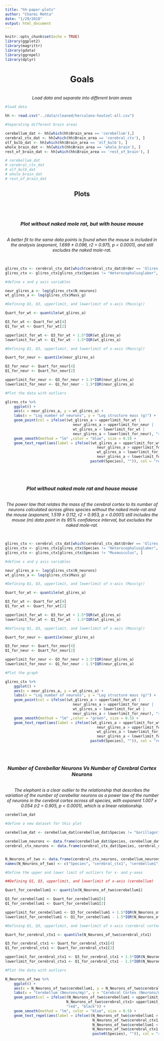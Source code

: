 ```yaml
---
title: "hh-paper-plots"
author: "Charmi Mehta"
date: "1/29/2018"
output: html_document
---
```


```r
knitr::opts_chunk$set(echo = TRUE)
library(ggplot2)
library(magrittr)
library(gdata)
library(ggrepel)
library(dplyr)
```

<center><h1> Goals </h1>
<br>
<i>Load data and separate into different brain areas</i> </center>

```r
#load data

hh <- read.csv("../data/cleaned/herculano-houtzel-all.csv")

#Separating different brain areas

cerebellum_dat <- hh[which(hh$Brain_area == 'cerebellum'),]
cerebral_ctx_dat <- hh[which(hh$Brain_area == 'cerebral_ctx'), ]
olf_bulb_dat <- hh[which(hh$Brain_area == 'olf_bulb'), ]
whole_brain_dat <- hh[which(hh$Brain_area == 'whole_brain'), ]
rest_of_brain_dat <- hh[which(hh$Brain_area == 'rest_of_brain'), ]

# cerebellum_dat
# cerebral_ctx_dat
# olf_bulb_dat
# whole_brain_dat
# rest_of_brain_dat

```

<center><h2> Plots </h2> </center>
<br>
<br>
<center> <i><h3> Plot without naked mole rat, but with house mouse</h3> </i>
<br>
*A better fit to the same data points is found when the mouse is included in the analysis (exponent, 1.699 ± 0.096, r2 = 0.975, p < 0.0001), and still excludes the naked mole-rat.*
</center>
<br>

```r

glires_ctx <- cerebral_ctx_dat[which(cerebral_ctx_dat$Order == 'Glires'), ]
glires_ctx <- glires_ctx[glires_ctx$Species != "Heterocephalusglaber", ]

#define x and y axis variables

neur_glires_a <- log(glires_ctx$N_neurons)
wt_glires_a <- log(glires_ctx$Mass_g)

#Defining Q1, Q3, upperlimit, and lowerlimit of x-axis (Mass(g))

Quart_for_wt <- quantile(wt_glires_a)

Q3_for_wt <- Quart_for_wt[4]
Q1_for_wt <- Quart_for_wt[2]

upperlimit_for_wt <- Q3_for_wt + 1.5*IQR(wt_glires_a)
lowerlimit_for_wt <- Q1_for_wt - 1.5*IQR(wt_glires_a)

#Defining Q1, Q3, upperlimit, and lowerlimit of x-axis (Mass(g))

Quart_for_neur <- quantile(neur_glires_a)

Q3_for_neur <- Quart_for_neur[4]
Q1_for_neur <- Quart_for_neur[2]

upperlimit_for_neur <- Q3_for_neur + 1.5*IQR(neur_glires_a)
lowerlimit_for_neur <- Q1_for_neur - 1.5*IQR(neur_glires_a)

#Plot the data with outliers

glires_ctx %>%
    ggplot() +
    aes(x = neur_glires_a, y = wt_glires_a) +
    labs(x = "Log number of neurons", y = "Log structure mass (g)") +
    geom_point(col = ifelse((wt_glires_a > upperlimit_for_wt | 
                               neur_glires_a > upperlimit_for_neur | 
                               wt_glires_a < lowerlimit_for_wt | 
                               neur_glires_a < lowerlimit_for_neur), "red", "black")) +
    geom_smooth(method = "lm" ,color = "blue", size = 0.5) +
    geom_text_repel(aes(label = ifelse((wt_glires_a > upperlimit_for_wt | 
                                          neur_glires_a > upperlimit_for_neur | 
                                          wt_glires_a < lowerlimit_for_wt | 
                                          neur_glires_a < lowerlimit_for_neur), 
                                       paste0(Species), "")), col = "red")

```
<br>
<br>
<center> <i> <h3> Plot without naked mole rat and house mouse </h3></i>
<br>
*The power law that relates the mass of the cerebral cortex to its number of neurons calculated across glires species without the naked mole-rat and the mouse (exponent, 1.519 ± 0.112, r2 = 0.953, p < 0.0001) still includes the mouse (m) data point in its 95% confidence interval, but excludes the naked mole-rat.*
</center>
<br>

```r

glires_ctx <- cerebral_ctx_dat[which(cerebral_ctx_dat$Order == 'Glires'), ]
glires_ctx <- glires_ctx[glires_ctx$Species != "Heterocephalusglaber", ]
glires_ctx <- glires_ctx[glires_ctx$Species != "Musmusculus", ]

#define x and y axis variables

neur_glires_a <- log(glires_ctx$N_neurons)
wt_glires_a <- log(glires_ctx$Mass_g)

#Defining Q1, Q3, upperlimit, and lowerlimit of x-axis (Mass(g))

Quart_for_wt <- quantile(wt_glires_a)

Q3_for_wt <- Quart_for_wt[4]
Q1_for_wt <- Quart_for_wt[2]

upperlimit_for_wt <- Q3_for_wt + 1.5*IQR(wt_glires_a)
lowerlimit_for_wt <- Q1_for_wt - 1.5*IQR(wt_glires_a)

#Defining Q1, Q3, upperlimit, and lowerlimit of x-axis (Mass(g))

Quart_for_neur <- quantile(neur_glires_a)

Q3_for_neur <- Quart_for_neur[4]
Q1_for_neur <- Quart_for_neur[2]

upperlimit_for_neur <- Q3_for_neur + 1.5*IQR(neur_glires_a)
lowerlimit_for_neur <- Q1_for_neur - 1.5*IQR(neur_glires_a)

#Plot the graph

glires_ctx %>%
    ggplot() +
    aes(x = neur_glires_a, y = wt_glires_a) +
    labs(x = "Log number of neurons", y = "Log structure mass (g)") +
    geom_point(col = ifelse((wt_glires_a > upperlimit_for_wt | 
                               neur_glires_a > upperlimit_for_neur | 
                               wt_glires_a < lowerlimit_for_wt | 
                               neur_glires_a < lowerlimit_for_neur), "red", "black")) +
    geom_smooth(method = "lm" ,color = "green", size = 0.5) +
    geom_text_repel(aes(label = ifelse((wt_glires_a > upperlimit_for_wt | 
                                          neur_glires_a > upperlimit_for_neur | 
                                          wt_glires_a < lowerlimit_for_wt | 
                                          neur_glires_a < lowerlimit_for_neur), 
                                       paste0(Species), "")), col = "red")

```

<br>
<br>
<center><i><h3> Number of Cerebellar Neurons Vs Number of Cerebral Cortex Neurons </h3></i>
<br>
*The elephant is a clear outlier to the relationship that describes the variation of the number of cerebellar neurons as a power law of the number of neurons in the cerebral cortex across all species, with exponent 1.007 ± 0.054 (r2 = 0.905, p < 0.0001), which is a linear relationship.*
</center>

```r

cerebellum_dat

#define a new dataset for this plot

cerebellum_dat <- cerebellum_dat[cerebellum_dat$Species != "Gorillagorilla", ]

cerebellum_neurons <- data.frame(cerebellum_dat$Species, cerebellum_dat$N_neurons)
cerebral_ctx_neurons <- data.frame(cerebral_ctx_dat$Species, cerebral_ctx_dat$N_neurons)


N_Neurons_of_two <- data.frame(cerebral_ctx_neurons, cerebellum_neurons$cerebellum_dat.N_Neurons)
names(N_Neurons_of_two) <- c("Species", "cerebral_ctx1", "cerebellum1")

#Define the upper and lower limit of outliers for x- and y-axes

##Defining Q1, Q3, upperlimit, and lowerlimit of x-axis (cerebellum)

Quart_for_cerebellum1 <- quantile(N_Neurons_of_two$cerebellum1)

Q3_for_cerebellum1 <- Quart_for_cerebellum1[4]
Q1_for_cerebellum1 <- Quart_for_cerebellum1[2]

upperlimit_for_cerebellum1 <- Q3_for_cerebellum1 + 1.5*IQR(N_Neurons_of_two$cerebellum1)
lowerlimit_for_cerebellum1 <- Q1_for_cerebellum1 - 1.5*IQR(N_Neurons_of_two$cerebellum1)

#Defining Q1, Q3, upperlimit, and lowerlimit of x-axis (cerebral cortex)

Quart_for_cerebral_ctx1 <- quantile(N_Neurons_of_two$cerebral_ctx1)

Q3_for_cerebral_ctx1 <- Quart_for_cerebral_ctx1[4]
Q1_for_cerebral_ctx1 <- Quart_for_cerebral_ctx1[2]

upperlimit_for_cerebral_ctx1 <- Q3_for_cerebral_ctx1 + 1.5*IQR(N_Neurons_of_two$cerebral_ctx1)
lowerlimit_for_cerebral_ctx1 <- Q1_for_cerebral_ctx1 - 1.5*IQR(N_Neurons_of_two$cerebral_ctx1)

#Plot the data with outliers

N_Neurons_of_two %>%
    ggplot() +
    aes(x = N_Neurons_of_two$cerebellum1, y = N_Neurons_of_two$cerebral_ctx1) +
    labs(x = "Cerebellum (Neurons/mg)", y = "Cerebral Cortex (Neurons/mg)") +
    geom_point(col = ifelse((N_Neurons_of_two$cerebellum1 > upperlimit_for_cerebellum1 |
                            N_Neurons_of_two$cerebral_ctx1> upperlimit_for_cerebral_ctx1),
                            "red", "black")) +
    geom_smooth(method = "lm", color = "blue", size = 0.5) +
    geom_text_repel(aes(label = ifelse((N_Neurons_of_two$cerebellum1 > upperlimit_for_cerebellum1 |
                                        N_Neurons_of_two$cerebral_ctx1 > upperlimit_for_cerebral_ctx1 |
                                        N_Neurons_of_two$cerebellum1 < lowerlimit_for_cerebellum1 |
                                        N_Neurons_of_two$cerebral_ctx1 < lowerlimit_for_cerebral_ctx1),
                                        paste0(Species), "")), col = "red")
```













